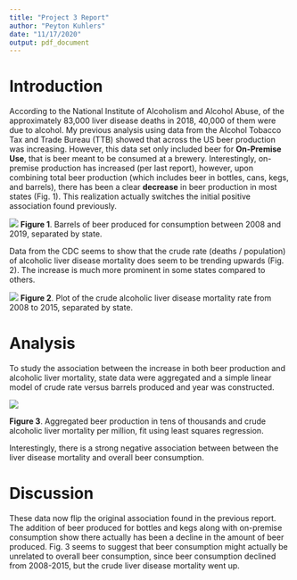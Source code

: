 ```yaml
---
title: "Project 3 Report"
author: "Peyton Kuhlers"
date: "11/17/2020"
output: pdf_document
---
```


Introduction
============
According to the National Institute of Alcoholism and Alcohol Abuse, of the approximately 83,000 liver disease deaths in 2018, 40,000 of them were due to alcohol. My previous analysis using data from the Alcohol Tobacco Tax and Trade Bureau (TTB) showed that across the US beer production was increasing. However, this data set only included beer for **On-Premise Use**, that is beer meant to be consumed at a brewery. Interestingly, on-premise production has increased (per last report), however, upon combining total beer production (which includes beer in bottles, cans, kegs, and barrels), there has been a clear **decrease** in beer production in most states (Fig. 1). This realization actually switches the initial positive association found previously.

![](~/assets/allBarrels_by_state.png)
**Figure 1**. Barrels of beer produced for consumption between 2008 and 2019, separated by state.  

\newpage
Data from the CDC seems to show that the crude rate (deaths / population) of alcoholic liver disease mortality does seem to be trending upwards (Fig. 2). The increase is much more prominent in some states compared to others.  

![](~/assets/crude_rate_by_state.png)
**Figure 2**. Plot of the crude alcoholic liver disease mortality rate from 2008 to 2015, separated by state.  

\newpage

Analysis
========
To study the association between the increase in both beer production and alcoholic liver mortality, state data were aggregated and a simple linear model of crude rate versus barrels produced and year was constructed. 

![](~/figures/allBeer_crudeRate_lm_p9.png)  

**Figure 3**. Aggregated beer production in tens of thousands and crude alcoholic liver mortality per million, fit using least squares regression.

Interestingly, there is a strong negative association between between the liver disease mortality and overall beer consumption.


Discussion
==========
These data now flip the original association found in the previous report. The addition of beer produced for bottles and kegs along with on-premise consumption show there actually has been a decline in the amount of beer produced. Fig. 3 seems to suggest that beer consumption might actually be unrelated to overall beer consumption, since beer consumption declined from 2008-2015, but the crude liver disease mortality went up.




